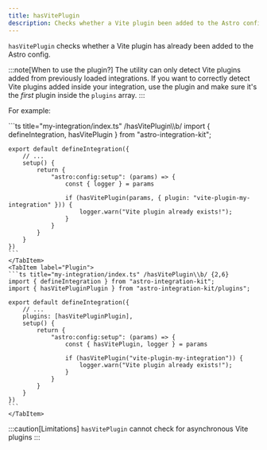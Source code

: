 ```yaml
---
title: hasVitePlugin
description: Checks whether a Vite plugin been added to the Astro config.
---
```



`hasVitePlugin` checks whether a Vite plugin has already been added to the Astro config.

:::note[When to use the plugin?]
The utility can only detect Vite plugins added from previously loaded integrations. If you want
to correctly detect Vite plugins added inside your integration, use the plugin and make sure it's
the _first_ plugin inside the `plugins` array.
:::

For example:

<Tabs>
	<TabItem label="Utility">
	```ts title="my-integration/index.ts" /hasVitePlugin\\b/
	import {
		defineIntegration,
		hasVitePlugin
	} from "astro-integration-kit";

	export default defineIntegration({
		// ...
		setup() {
			return {
				"astro:config:setup": (params) => {
					const { logger } = params

					if (hasVitePlugin(params, { plugin: "vite-plugin-my-integration" })) {
						logger.warn("Vite plugin already exists!");
					}
				}
			}
		}
	})
	```
	</TabItem>
	<TabItem label="Plugin">
	```ts title="my-integration/index.ts" /hasVitePlugin\\b/ {2,6}
	import { defineIntegration } from "astro-integration-kit";
	import { hasVitePluginPlugin } from "astro-integration-kit/plugins";

	export default defineIntegration({
		// ...
		plugins: [hasVitePluginPlugin],
		setup() {
			return {
				"astro:config:setup": (params) => {
					const { hasVitePlugin, logger } = params

					if (hasVitePlugin("vite-plugin-my-integration")) {
						logger.warn("Vite plugin already exists!");
					}
				}
			}
		}
	})
	```
	</TabItem>
</Tabs>

:::caution[Limitations]
`hasVitePlugin` cannot check for asynchronous Vite plugins
:::